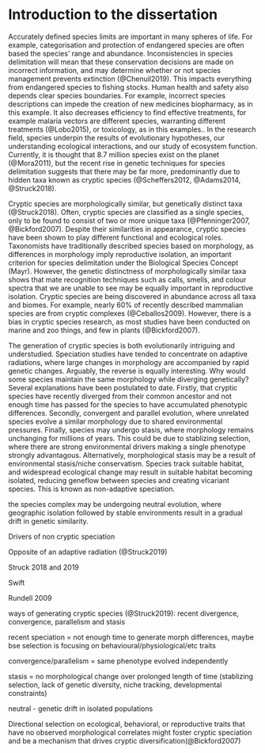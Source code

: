 # Introduction to the dissertation

Accurately defined species limits are important in many spheres of life. For example, categorisation and protection of endangered species are often based the species' range and abundance. Inconsistencies in species delimitation will mean that these conservation decisions are made on incorrect information, and may determine whether or not species management prevents extinction (@Chenuil2019). This impacts everything from endangered species to fishing stocks. Human health and safety also depends clear species boundaries. For example, incorrect species descriptions can impede the creation of new medicines biopharmacy, as in this example. It also decreases efficiency to find effective treatments, for example malaria vectors are different species, warranting different treatments (@Lobo2015), or toxicology, as in this examples.. In the research field, species underpin the results of evolutionary hypotheses, our understanding ecological interactions, and our study of ecosystem function. Currently, it is thought that 8.7 million species exist on the planet (@Mora2011), but the recent rise in genetic techniques for species delimitation suggests that there may be far more, predominantly due to hidden taxa known as cryptic species (@Scheffers2012, @Adams2014, @Struck2018). 

Cryptic species are morphologically similar, but genetically distinct taxa (@Struck2018). Often, cryptic species are classified as a single species, only to be found to consist of two or more unique taxa (@Pfenninger2007, @Bickford2007). Despite their similarities in appearance, cryptic species have been shown to play different functional and ecological roles. Taxonomists have traditionally described species based on morphology, as differences in morphology imply reproductive isolation, an important criterion for species delimitation under the Biological Species Concept (Mayr). However, the genetic distinctness of morphologically similar taxa shows that mate recognition techniques such as calls, smells, and colour spectra that we are unable to see may be equally important in reproductive isolation. Cryptic species are being discovered in abundance across all taxa and biomes. For example, nearly 60% of recently described mammalian species are from cryptic complexes (@Ceballos2009). However, there is a bias in cryptic species research, as most studies have been conducted on marine and zoo things, and few in plants (@Bickford2007). 

The generation of cryptic species is both evolutionarily intriguing and understudied. Speciation studies have tended to concentrate on adaptive radiations, where large changes in morphology are accompanied by rapid genetic changes. Arguably, the reverse is equally interesting. Why would some species maintain the same morphology while diverging genetically? Several explanations have been postulated to date. Firstly, that cryptic species have recently diverged from their common ancestor and not enough time has passed for the species to have accumulated phenotypic differences. Secondly, convergent and parallel evolution, where unrelated species evolve a similar morphology due to shared environmental pressures. Finally, species may undergo stasis, where morphology remains unchanging for millions of years. This could be due to stablizing selection, where there are strong environmental drivers making a single phenotype strongly advantagous. Alternatively, morphological stasis may be a result of environmental stasis/niche conservatism. Species track suitable habitat, and widespread ecological change may result in suitable habitat becoming isolated, reducing geneflow between species and creating vicariant species. This is known as non-adaptive speciation. 

the species complex may be undergoing neutral evolution, where geographic isolation followed by stable environments result in a gradual drift in genetic similarity.  



Drivers of non cryptic speciation

Opposite of an adaptive radiation (@Struck2019)



Struck 2018 and 2019

Swift

Rundell 2009



 ways of generating cryptic species (@Struck2019): recent divergence, convergence, parallelism and stasis

recent speciation = not enough time to generate morph differences, maybe bse selection is focusing on behavioural/physiological/etc traits



convergence/parallelism = same phenotype evolved independently

stasis = no morphological change over prolonged length of time (stablizing selection, lack of genetic diversity, niche tracking, developmental constraints)

neutral - genetic drift in isolated populations





Directional selection on ecological, behavioral, or reproductive traits that have no observed morphological correlates might foster cryptic speciation and be a mechanism that drives cryptic diversification(@Bickford2007)